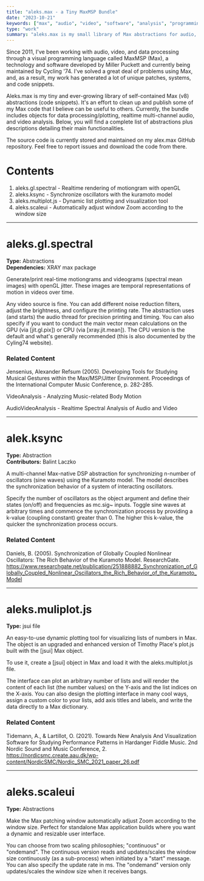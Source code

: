 ```yaml
---
title: "aleks.max - a Tiny MaxMSP Bundle"
date: "2023-10-21"
keywords: ["max", "audio", "video", "software", "analysis", "programming", "jitter", "opengl", "realtime", "mapping", "synchronization", "kuramoto"]
type: "work"
summary: "aleks.max is my small library of Max abstractions for audio, video and data processing. It's an ongoing effort to publish some of my Max code that I believe can be useful to others."
---
```


Since 2011, I've been working with audio, video, and data processing through a visual programming language called MaxMSP (Max), a technology and software developed by Miller Puckett and currently being maintained by Cycling '74. I've solved a great deal of problems using Max, and, as a result, my work has generated a lot of unique patches, systems, and code snippets.

Aleks.max is my tiny and ever-growing library of self-contained Max (v8) abstractions (code snippets). It's an effort to clean up and publish some of my Max code that I believe can be useful to others. Currently, the bundle includes objects for data processing/plotting, realtime multi-channel audio, and video analysis. Below, you will find a complete list of abstractions plus descriptions detailing their main functionalities.

The source code is currently stored and maintained on my <MyLink href="https://github.com/aleksati/aleks.max">alex.max GitHub repository</MyLink>. Feel free to report issues and download the code from there.

# Contents

1. <MyLink href="#aleks.gl.spectral">aleks.gl.spectral</MyLink> - Realtime rendering of motiongram with openGL
2. <MyLink href="#aleks.ksync">aleks.ksync</MyLink> - Synchronize oscillators with the kuramoto model
3. <MyLink href="#aleks.multiplot.js">aleks.multiplot.js</MyLink> - Dynamic list plotting and visualization tool
4. <MyLink href="#aleks.scaleui">aleks.scaleui</MyLink> - Automatically adjust window Zoom according to the window size

---

# aleks.gl.spectral

**Type:** Abstractions <br/>
**Dependencies:** XRAY max package

Generate/print real-time motiongrams and videograms (spectral mean images) with openGL jitter. These images are temporal representations of motion in videos over time.

Any video source is fine. You can add different noise reduction filters, adjust the brightness, and configure the printing rate. The abstraction uses (and starts) the audio thread for precision printing and timing. You can also specify if you want to conduct the main vector mean calculations on the GPU (via [jit.gl.pix]) or CPU (via [xray.jit.mean]). The CPU version is the default and what's generally recommended (this is also documented by the Cyling74 website).

<MyImage src="aleks-spectral.jpg" alt="aleks.gl.spectral object demonstration" caption="Use aleks.gl.spectral for realtime rendering of motiongram with openGL" />

### Related Content

Jensenius, Alexander Refsum (2005). Developing Tools for Studying Musical Gestures within the Max/MSP/Jitter Environment. Proceedings of the International Computer Music Conference, p. 282-285.

<MyLink href="/works/videoanalysis">VideoAnalysis - Analyzing Music-related Body Motion</MyLink>

<MyLink href="/works/audiovideoanalysis">AudioVideoAnalysis - Realtime Spectral Analysis of Audio and Video</MyLink>

---

# alek.ksync

**Type:** Abstraction <br/>
**Contributors:** <MyLink href="https://balintlaczko.com/">Balint Laczko</MyLink>

A multi-channel Max-native DSP abstraction for synchronizing n-number of oscillators (sine waves) using the Kuramoto model. The model describes the synchronization behavior of a system of interacting oscillators.

Specify the number of oscillators as the object argument and define their states (on/off) and frequencies as mc.sig~ inputs. Toggle sine waves at arbitrary times and commence the synchronization process by providing a k-value (coupling constant) greater than 0. The higher this k-value, the quicker the synchronization process occurs.

<MyImage src="aleks-ksync.png" alt="aleks.ksync object demonstration" caption="Use aleks.ksync to couple and synchronize oscillators with the kuramoto model." />

### Related Content

Daniels, B. (2005). Synchronization of Globally Coupled Nonlinear Oscillators: The Rich Behavior of the Kuramoto Model. ResearchGate. https://www.researchgate.net/publication/251888882_Synchronization_of_Globally_Coupled_Nonlinear_Oscillators_the_Rich_Behavior_of_the_Kuramoto_Model

---

# aleks.muliplot.js

**Type:** jsui file

An easy-to-use dynamic plotting tool for visualizing lists of numbers in Max. The object is an upgraded and enhanced version of Timothy Place's plot.js built with the [jsui] Max object.

To use it, create a [jsui] object in Max and load it with the aleks.multiplot.js file.

The interface can plot an arbitrary number of lists and will render the content of each list (the number values) on the Y-axis and the list indices on the X-axis. You can also design the plotting interface in many cool ways, assign a custom color to your lists, add axis titles and labels, and write the data directly to a Max dictionary.

<MyImage src="aleks-multiplot.jpg" alt="aleks.multiplot object demonstration" caption="Use aleks.multiplot for dynamic list plotting and visualization in Max." />

### Related Content

Tidemann, A., & Lartillot, O. (2021). Towards New Analysis And Visualization Software for Studying Performance Patterns in Hardanger Fiddle Music. 2nd Nordic Sound and Music Conference, 2. https://nordicsmc.create.aau.dk/wp-content/NordicSMC/Nordic_SMC_2021_paper_26.pdf

---

# aleks.scaleui

**Type:** Abstractions

Make the Max patching window automatically adjust Zoom according to the window size. Perfect for standalone Max application builds where you want a dynamic and resizable user interface.

You can choose from two scaling philosophies; "continuous" or "ondemand". The continuous version reads and updates/scales the window size continuously (as a sub-process) when initiated by a "start" message. You can also specify the update rate in ms. The "ondemand" version only updates/scales the window size when it receives bangs.

<MyImage src="aleks-scaleui.jpg" alt="aleks.scaleui object demonstration" caption="Use aleks.scaleui to automatically adjust window Zoom according to the window size in Max." />
